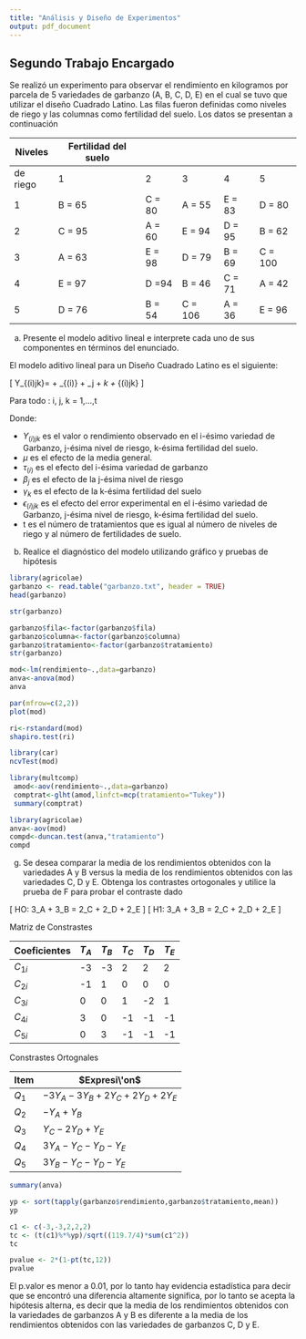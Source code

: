 ```yaml
---
title: "Análisis y Diseño de Experimentos" 
output: pdf_document
---
```


## Segundo Trabajo Encargado

Se realizó un experimento para observar el rendimiento en kilogramos por parcela de 5 variedades de garbanzo (A, B, C, D, E) en el cual se tuvo que utilizar el diseño Cuadrado Latino. Las filas fueron definidas como niveles de riego y las columnas como fertilidad del suelo. Los datos se presentan a continuación


Niveles	 |Fertilidad del suelo 
---------|-----|-----|-----|-----|-----
de riego |  1  |  2  |  3  |  4  |  5  
1	|B = 65 |C = 80 |A = 55 |E = 83	|D = 80
2	|C = 95	|A = 60	|E = 94	|D = 95	|B = 62
3	|A = 63	|E = 98	|D = 79	|B = 69 |C = 100
4	|E = 97	|D =94	|B = 46	|C = 71 |A = 42
5	|D = 76	|B = 54	|C = 106|A = 36 |E = 96

a. Presente el modelo aditivo lineal e interprete cada uno de sus componentes en términos del enunciado.

El modelo aditivo lineal para un Diseño Cuadrado Latino es el siguiente:

\[  Y_{(i)jk}= \mu + \tau_{(i)} + \beta_j + \gamma_k + \epsilon_{(i)jk} \]   

 Para todo : i, j, k = 1,...,t     

 Donde:

  - $Y_{(i)jk}$ es el valor o rendimiento observado en el i-ésimo variedad de Garbanzo, j-ésima nivel de riesgo, k-ésima fertilidad del suelo.
  - $\mu$ es el efecto de la media general.
  - $\tau_{(i)}$ es el efecto del i-ésima variedad de garbanzo
  - $\beta_j$ es el efecto de la j-ésima nivel de riesgo
  - $\gamma_k$ es el efecto de la k-ésima fertilidad del suelo
  - $\epsilon_{(i)jk}$ es el efecto del error experimental en el i-ésimo variedad de Garbanzo, j-ésima nivel de riesgo, k-ésima fertilidad del suelo.
  - t es el número de tratamientos que es igual al número de niveles de riego y al número de fertilidades de suelo.

b. Realice el diagnóstico del modelo utilizando gráfico y pruebas de hipótesis

```r
library(agricolae)
garbanzo <- read.table("garbanzo.txt", header = TRUE)
head(garbanzo)

```

```r
str(garbanzo)
```


```r
garbanzo$fila<-factor(garbanzo$fila)
garbanzo$columna<-factor(garbanzo$columna)
garbanzo$tratamiento<-factor(garbanzo$tratamiento)
str(garbanzo)
```
```r
mod<-lm(rendimiento~.,data=garbanzo)
anva<-anova(mod)
anva
```
 
```r
par(mfrow=c(2,2))
plot(mod)
```
 
```r
ri<-rstandard(mod)
shapiro.test(ri)
```
```r
library(car)
ncvTest(mod)
```
```r
library(multcomp)
 amod<-aov(rendimiento~.,data=garbanzo)
 comptrat<-glht(amod,linfct=mcp(tratamiento="Tukey"))
 summary(comptrat)
```
```r
library(agricolae)
anva<-aov(mod)
compd<-duncan.test(anva,"tratamiento")
compd

```

g. Se desea comparar la media de los rendimientos obtenidos con la variedades A y B versus la media de los rendimientos obtenidos con las variedades C, D y E. Obtenga los contrastes ortogonales y utilice la prueba de F para probar el contraste dado

\[ HO:  3\mu_A + 3\mu_B = 2\mu_C + 2\mu_D + 2\mu_E \]
\[ H1:  3\mu_A + 3\mu_B  \not=  2\mu_C + 2\mu_D + 2\mu_E \]

Matriz de Constrastes


Coeficientes | $T_A$ | $T_B$ | $T_C$ | $T_D$ | $T_E$
-------------|-----|-----|-----|-----|-----
$C_{1i}$ | -3 | -3 |  2 |  2 |  2 
$C_{2i}$ | -1 |  1 |  0 |  0 |  0 
$C_{3i}$ |  0 |  0 |  1 | -2 |  1 
$C_{4i}$ |  3 |  0 | -1 | -1 | -1 
$C_{5i}$ |  0 |  3 | -1 | -1 | -1


Constrastes Ortognales

Item  | $Expresi\'on$
------|------------------
$Q_1$ | $-3Y_A - 3Y_B + 2Y_C + 2Y_D + 2Y_E$
$Q_2$ | $-Y_A + Y_B$
$Q_3$ | $Y_C - 2Y_D + Y_E$
$Q_4$ | $3Y_A - Y_C - Y_D - Y_E$
$Q_5$ | $3Y_B - Y_C - Y_D - Y_E$






```r
summary(anva)
```

```r
yp <- sort(tapply(garbanzo$rendimiento,garbanzo$tratamiento,mean))
yp
```


```r
c1 <- c(-3,-3,2,2,2)
tc <- (t(c1)%*%yp)/sqrt((119.7/4)*sum(c1^2))
tc
```
```r
pvalue <- 2*(1-pt(tc,12))
pvalue
```
El p.valor es menor a 0.01, por lo tanto hay evidencia estadística para decir que se encontró una  diferencia altamente significa, por lo tanto se acepta la hipótesis alterna, es decir que la media de los rendimientos obtenidos con la variedades de garbanzos A y B es diferente a la media de los rendimientos obtenidos con las variedades de garbanzos C, D y E.
